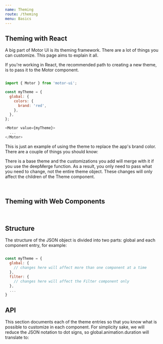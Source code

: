 ```yaml
---
name: Theming
route: /theming
menu: Basics
---
```


## Theming with React

A big part of Motor UI is its theming framework. There are a lot of things you can customize. This page aims to explain it all.

If you're working in React, the recommended path to creating a new theme, is to pass it to the Motor component.

```javascript

import { Motor } from 'motor-ui';

const myTheme = {
  global: {
    colors: {
      brand: 'red',
    },
  },
};

<Motor value={myTheme}>
  ...
</Motor>

```

This is just an example of using the theme to replace the app's brand color. There are a couple of things you should know:

There is a base theme and the customizations you add will merge with it if you use the deepMerge function. As a result, you only need to pass what you need to change, not the entire theme object. These changes will only affect the children of the Theme component.

<br />


## Theming with Web Components

<br />

## Structure

The structure of the JSON object is divided into two parts: global and each component entry, for example:

```javascript

const myTheme = {
  global: {
    // changes here will affect more than one component at a time
  },
  filter: {
    // changes here will affect the Filter component only
  },
  ...
}

```

## API

This section documents each of the theme entries so that you know what is possible to customize in each component. 
For simplicity sake, we will reduce the JSON notation to dot signs, so global.animation.duration will translate to:


